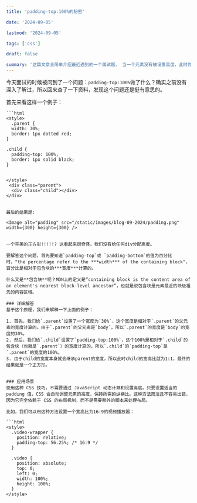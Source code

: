 ```yaml
---
title: 'padding-top:100%的秘密'

date: '2024-09-05'

lastmod: '2024-09-05'

tags: ['css']

draft: false

summary: '这篇文章会简单介绍最近遇到的一个面试题， 当一个元素没有被设置高度，此时你给它设置padding-top:100%会发生什么？'
---
```


今天面试的时候被问到了一个问题：`padding-top:100%`做了什么？确实之前没有深入了解过，所以回来查了一下资料，发现这个问题还是挺有意思的。

首先来看这样一个例子：

    ```html
    <style>
      .parent {
      width: 30%;
      border: 1px dotted red;
    }

    .child {
      padding-top: 100%;
      border: 1px solid black;
    }


    </style>
     <div class="parent">
      <div class="child"></div>
    </div>

````

最后的结果是:

<Image alt="padding" src="/static/images/blog-09-2024/padding.png" width={300} height={300} />


一个完美的正方形!!!!!? 这看起来很奇怪，我们没有给任何div分配高度。

要解答这个问题，首先要知道`padding-top`或 `padding-bottom`的值为百分比时，"the percentage refer to the ***width*** of the containing block"，百分比是相对于包含块的***宽度***计算的。

什么又是**包含块**呢？MDN上的定义是“containing block is the content area of an element's nearest block-level ancestor”，也就是说包含块是元素最近的块级祖先的内容区域。

### 详细解答
基于这个原理，我们来解释一下上面的例子：

1. 首先，我们给`.parent`设置了一个宽度为`30%`，这个宽度是相对于`.parent`的父元素的宽度计算的。由于`.parent`的父元素是`body`，所以`.parent`的宽度是`body`的宽度的30%。
2. 然后，我们给`.child`设置了`padding-top:100%`，这个100%是相对于`.child`的包含块（也就是`.parent`）的宽度计算的，所以`.child`的`padding-top`是`.parent`的宽度的100%。
3. 由于child的宽度本身就会继承parent的宽度，所以此时child的宽高比就为1:1，最终的结果就是一个正方形。


### 应用场景
使用这种 CSS 技巧，不需要通过 JavaScript 动态计算和设置高度。只要设置适当的 padding 值，CSS 会自动调整元素的高度，保持所需的纵横比。这种方法简洁且不容易出错，因为它完全依赖于 CSS 的布局机制，而不是需要额外的脚本来处理布局。

比如，我们可以用这种方法设置一个宽高比为16:9的视频播放器：

```html
<style>
  .video-wrapper {
    position: relative;
    padding-top: 56.25%; /* 16:9 */
  }

  .video {
    position: absolute;
    top: 0;
    left: 0;
    width: 100%;
    height: 100%;
  }
</style>
````
